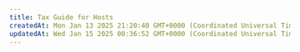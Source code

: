 ```yaml
---
title: Tax Guide for Hosts
createdAt: Mon Jan 13 2025 21:20:40 GMT+0000 (Coordinated Universal Time)
updatedAt: Wed Jan 15 2025 00:36:52 GMT+0000 (Coordinated Universal Time)
---
```


<script type="application/ld+json" dangerouslySetInnerHTML={{
  __html: JSON.stringify({
    "@context": "https://schema.org",
    "@type": "FAQPage",
    "mainEntity": [
      {
        "@type": "Question",
        "name": "What is Stripe Express, and how do I access it?",
        "acceptedAnswer": {
          "@type": "Answer",
          "text": "Stripe Express allows you to update your tax information, manage tax forms, and track your earnings. If you're working with Vast.ai and earned $600 or more (within the calendar year in the US), Stripe will send an email inviting you to create an account and log in to Stripe Express."
        }
      },
      {
        "@type": "Question",
        "name": "When will I receive my 1099?",
        "acceptedAnswer": {
          "@type": "Answer",
          "text": "Your 1099 tax form will be sent to you by January 31st. Starting November 1st, Stripe will email you instructions on how to set up e-delivery and create a Stripe Express account. Before mid January, confirm your tax information is correct via Stripe Express. By January 31st, your 1099 will be available to download through Stripe Express or mailed to you if you don't consent to e-delivery."
        }
      },
      {
        "@type": "Question",
        "name": "I earned enough to need a 1099 form. Why haven't I received an email from Stripe?",
        "acceptedAnswer": {
          "@type": "Answer",
          "text": "If you earned enough to need a 1099 form, you should have received an email from Stripe. Check your spam/junk mail folder for an email titled 'Get your Vast.ai 2023 tax forms faster by enabling e-delivery'. Vast.ai may not have your most current email address on file, or the email address associated with your account may be incorrect, missing, or unable to receive mail."
        }
      },
      {
        "@type": "Question",
        "name": "Will I receive a 1099 form?",
        "acceptedAnswer": {
          "@type": "Answer",
          "text": "If you earned less than $600 over the course of the year, you may not receive a 1099 form unless you meet a threshold in your state. If your state has a filing threshold lower than $600, you might receive a 1099 form. You can check your state's requirements for 1099 state requirements."
        }
      },
      {
        "@type": "Question",
        "name": "Is VAT deducted for European businesses?",
        "acceptedAnswer": {
          "@type": "Answer",
          "text": "Vast is located in California. We do not do anything with/about VAT currently."
        }
      },
      {
        "@type": "Question",
        "name": "Is VAT specified on the invoice?",
        "acceptedAnswer": {
          "@type": "Answer",
          "text": "Vast is located in California. We do not do anything with/about VAT currently."
        }
      }
    ]
  })
}} />

Disclaimer: As an independent contractor, you are responsible for keeping track of your earnings and accurately reporting them in tax filings. If you have any questions about what to report on your taxes, you should consult with a tax professional. Vast.ai  cannot provide you with tax advice nor can we verify the accuracy of any publicly available tax guidance online.

Keep in mind: Vast.ai does not automatically withhold taxes. We calculate the subtotal of your earnings based on the date the earnings were deposited.

# International Hosts

Vast.ai does not provide any tax documents or tax advice to hosts that reside and have their machines located outside the United States.

# United States

If you earned $600 or more in 2023 on the Vast.ai platform as a host, Vast.ai will send a 1099-MISC or 1099-K form to you either through our partner Stripe Connect, PayPal or another method. If you have a question or issue, email us at [contact@vast.ai](mailto\:contact@vast.ai).

## Wise

If you use Wise to receive payments from Vast.ai, **we will need your tax information in order to send a 1099 form.** Here is the portal to submit your W9 tax information: [https://vastai.app.box.com/f/bff8fca18a3145beb34e8075ffa5dec3](https://vastai.app.box.com/f/bff8fca18a3145beb34e8075ffa5dec3)

We will be sending emails to anyone who has not submitted tax information. Non compliance could result it suspending payouts.

Once the W9 form is submitted and received, we will send out the 1099 form to the email that received payments on Wise.

## PayPal

PayPal will issue 1099-K tax forms to all income paid through their platform. For more information, see: [https://www.paypal.com/us/cshelp/article/help1131](https://www.paypal.com/us/cshelp/article/help1131)
[https://www.paypal.com/us/cshelp/article/help970](https://www.paypal.com/us/cshelp/article/help970)

## Stripe Connect

For hosts paid via Stripe Connect, Stripe will send email to collect tax information including SSN/EIN and then issue a 1099-MISC form by January 31st. See details in the below FAQ. The machine rental earnings will be reported as BOX 1 RENTS on the 1099-MISC form.

## Stripe Connect FAQ

### What is Stripe Express, and how do I access it?

Stripe Express allows you to update your tax information, manage tax forms, and track your earnings. If you’re working with Vast.ai and earned $600 or more (within the calendar year in the US), Stripe will send an email inviting you to create an account and log in to Stripe Express.

### Which email address does Stripe use to send Stripe Express invitations?

Stripe uses the email information associated with your Vast.ai account to send you an invitation to sign up for Stripe Express.

If you’re unable to find that email, head to this Support site page where you can request a new link to be sent to your email. If you still are not able to locate your invite email, please reach out to Vast.ai support for help updating your email address and getting a new invite email.

### When will I receive my 1099?

Your 1099 tax form will be sent to you by January 31st, 2024 (note: paper forms delivered by postal delivery might take up to 10 additional business days).

Starting November 1st, 2023: Stripe will email you instructions on how to set up e-delivery and create a Stripe Express account. If you haven’t already, you’ll need to complete these steps to access your 1099 tax form electronically.
Before mid January: Confirm your tax information (e.g., name, address, and SSN or EIN) is correct via Stripe Express.
By January 31st, 2024:
Your 1099 tax form will be available to download through Stripe Express.
Your 1099 tax form will be mailed to you if you don’t receive an email from Stripe or don’t consent to e-delivery. Please allow up to 10 business days for postal delivery.
Vast.ai will file your 1099 tax form with the IRS and relevant state tax authorities.
April 15, 2024: IRS deadline to file taxes. You’ll need your 1099 tax form to file your taxes.
In January, we strongly suggest that you make sure all of your tax filing details and delivery preferences are up to date in Stripe Express. Your name, address, and Taxpayer Identification Number (Social Security Number /Employer Identification Number) are of primary importance.

### I earned enough to need a 1099 form in 2023. Why haven’t I received an email from Stripe?

If you earned enough to need a 1099 form in 2023, you should have received an email from Stripe by mid-January 2024. Emails for pre-filing confirmation will be sent out starting Nov 1, 2023 - this is separate from the email you’ll receive when your form is filed by the platform in January.

If you can’t find an email from Stripe, it’s possible that:

- The email may be in your spam/junk mail folder. Please search your inbox for an email titled: “Get your Vast.ai 2023 tax forms faster by enabling e-delivery”.
- Vast.ai does not have your most current email address on file. Please check any other email addresses you may have used to sign up for Vast.ai, or reach out to Vast.ai to update your email and have an invite email sent to you.
- The email address associated with your Vast.ai account is incorrect, missing, or unable to receive mail.

You may not have received an invitation for other reasons, such as:

- You earned less than the threshold for your form type.
- Your email address on file is incorrect, missing, or unable to receive email.
- Your specific account is unsupported on Stripe Express (in uncommon situations where multiple users are sharing the same account, or the same email address is being used on more than 20 accounts)

### Will I receive a 1099 form?

If you earned less than $600 over the course of the year, you may not receive a 1099 form and one won’t be generated for you unless you meet a threshold in your state. If your state has a filing threshold lower than $600, you might receive a 1099 form.

You can check your state’s requirements here: View [1099 state requirements](https://stripe.com/docs/connect/tax-forms-state-requirements#check-1099-form-requirements-by-state).

## Common Questions

### Is VAT deducted for European businesses?

Vast is located in California. We do not do anything with/about VAT currently.

### Is VAT specified on the invoice?

Vast is located in California. We do not do anything with/about VAT currently.
